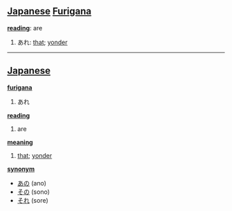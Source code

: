 == [[Japanese]] [[Furigana]] ==                             

'''[[reading]]''': are

# あれ: [[that]]; [[yonder]]

----

== [[Japanese]] ==                                          

'''[[furigana]]'''
# あれ

'''[[reading]]'''
# are

'''[[meaning]]'''
# [[that]]; [[yonder]]

'''[[synonym]]'''
* [[あの]] (ano)
* [[その]] (sono)
* [[それ]] (sore)